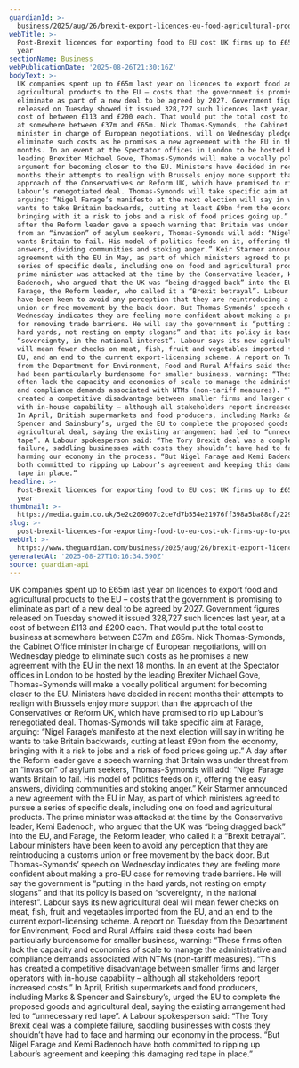 ```yaml
---
guardianId: >-
  business/2025/aug/26/brexit-export-licences-eu-food-agricultural-products-uk-companies
webTitle: >-
  Post-Brexit licences for exporting food to EU cost UK firms up to £65m last
  year
sectionName: Business
webPublicationDate: '2025-08-26T21:30:16Z'
bodyText: >-
  UK companies spent up to £65m last year on licences to export food and
  agricultural products to the EU – costs that the government is promising to
  eliminate as part of a new deal to be agreed by 2027. Government figures
  released on Tuesday showed it issued 328,727 such licences last year, at a
  cost of between £113 and £200 each. That would put the total cost to business
  at somewhere between £37m and £65m. Nick Thomas-Symonds, the Cabinet Office
  minister in charge of European negotiations, will on Wednesday pledge to
  eliminate such costs as he promises a new agreement with the EU in the next 18
  months. In an event at the Spectator offices in London to be hosted by the
  leading Brexiter Michael Gove, Thomas-Symonds will make a vocally political
  argument for becoming closer to the EU. Ministers have decided in recent
  months their attempts to realign with Brussels enjoy more support than the
  approach of the Conservatives or Reform UK, which have promised to rip up
  Labour’s renegotiated deal. Thomas-Symonds will take specific aim at Farage,
  arguing: “Nigel Farage’s manifesto at the next election will say in writing he
  wants to take Britain backwards, cutting at least £9bn from the economy,
  bringing with it a risk to jobs and a risk of food prices going up.” A day
  after the Reform leader gave a speech warning that Britain was under threat
  from an “invasion” of asylum seekers, Thomas-Symonds will add: “Nigel Farage
  wants Britain to fail. His model of politics feeds on it, offering the easy
  answers, dividing communities and stoking anger.” Keir Starmer announced a new
  agreement with the EU in May, as part of which ministers agreed to pursue a
  series of specific deals, including one on food and agricultural products. The
  prime minister was attacked at the time by the Conservative leader, Kemi
  Badenoch, who argued that the UK was “being dragged back” into the EU, and
  Farage, the Reform leader, who called it a “Brexit betrayal”. Labour ministers
  have been keen to avoid any perception that they are reintroducing a customs
  union or free movement by the back door. But Thomas-Symonds’ speech on
  Wednesday indicates they are feeling more confident about making a pro-EU case
  for removing trade barriers. He will say the government is “putting in the
  hard yards, not resting on empty slogans” and that its policy is based on
  “sovereignty, in the national interest”. Labour says its new agricultural deal
  will mean fewer checks on meat, fish, fruit and vegetables imported from the
  EU, and an end to the current export-licensing scheme. A report on Tuesday
  from the Department for Environment, Food and Rural Affairs said these costs
  had been particularly burdensome for smaller business, warning: “These firms
  often lack the capacity and economies of scale to manage the administrative
  and compliance demands associated with NTMs (non-tariff measures). “This has
  created a competitive disadvantage between smaller firms and larger operators
  with in-house capability – although all stakeholders report increased costs.”
  In April, British supermarkets and food producers, including Marks &amp;
  Spencer and Sainsbury’s, urged the EU to complete the proposed goods and
  agricultural deal, saying the existing arrangement had led to “unnecessary red
  tape”. A Labour spokesperson said: “The Tory Brexit deal was a complete
  failure, saddling businesses with costs they shouldn’t have had to face and
  harming our economy in the process. “But Nigel Farage and Kemi Badenoch have
  both committed to ripping up Labour’s agreement and keeping this damaging red
  tape in place.”
headline: >-
  Post-Brexit licences for exporting food to EU cost UK firms up to £65m last
  year
thumbnail: >-
  https://media.guim.co.uk/5e2c209607c2ce7d7b554e21976ff398a5ba88cf/229_0_5600_4480/500.jpg
slug: >-
  post-brexit-licences-for-exporting-food-to-eu-cost-uk-firms-up-to-pound65m-last-year
webUrl: >-
  https://www.theguardian.com/business/2025/aug/26/brexit-export-licences-eu-food-agricultural-products-uk-companies
generatedAt: '2025-08-27T10:16:34.590Z'
source: guardian-api
---
```

UK companies spent up to £65m last year on licences to export food and agricultural products to the EU – costs that the government is promising to eliminate as part of a new deal to be agreed by 2027. Government figures released on Tuesday showed it issued 328,727 such licences last year, at a cost of between £113 and £200 each. That would put the total cost to business at somewhere between £37m and £65m. Nick Thomas-Symonds, the Cabinet Office minister in charge of European negotiations, will on Wednesday pledge to eliminate such costs as he promises a new agreement with the EU in the next 18 months. In an event at the Spectator offices in London to be hosted by the leading Brexiter Michael Gove, Thomas-Symonds will make a vocally political argument for becoming closer to the EU. Ministers have decided in recent months their attempts to realign with Brussels enjoy more support than the approach of the Conservatives or Reform UK, which have promised to rip up Labour’s renegotiated deal. Thomas-Symonds will take specific aim at Farage, arguing: “Nigel Farage’s manifesto at the next election will say in writing he wants to take Britain backwards, cutting at least £9bn from the economy, bringing with it a risk to jobs and a risk of food prices going up.” A day after the Reform leader gave a speech warning that Britain was under threat from an “invasion” of asylum seekers, Thomas-Symonds will add: “Nigel Farage wants Britain to fail. His model of politics feeds on it, offering the easy answers, dividing communities and stoking anger.” Keir Starmer announced a new agreement with the EU in May, as part of which ministers agreed to pursue a series of specific deals, including one on food and agricultural products. The prime minister was attacked at the time by the Conservative leader, Kemi Badenoch, who argued that the UK was “being dragged back” into the EU, and Farage, the Reform leader, who called it a “Brexit betrayal”. Labour ministers have been keen to avoid any perception that they are reintroducing a customs union or free movement by the back door. But Thomas-Symonds’ speech on Wednesday indicates they are feeling more confident about making a pro-EU case for removing trade barriers. He will say the government is “putting in the hard yards, not resting on empty slogans” and that its policy is based on “sovereignty, in the national interest”. Labour says its new agricultural deal will mean fewer checks on meat, fish, fruit and vegetables imported from the EU, and an end to the current export-licensing scheme. A report on Tuesday from the Department for Environment, Food and Rural Affairs said these costs had been particularly burdensome for smaller business, warning: “These firms often lack the capacity and economies of scale to manage the administrative and compliance demands associated with NTMs (non-tariff measures). “This has created a competitive disadvantage between smaller firms and larger operators with in-house capability – although all stakeholders report increased costs.” In April, British supermarkets and food producers, including Marks &amp; Spencer and Sainsbury’s, urged the EU to complete the proposed goods and agricultural deal, saying the existing arrangement had led to “unnecessary red tape”. A Labour spokesperson said: “The Tory Brexit deal was a complete failure, saddling businesses with costs they shouldn’t have had to face and harming our economy in the process. “But Nigel Farage and Kemi Badenoch have both committed to ripping up Labour’s agreement and keeping this damaging red tape in place.”
